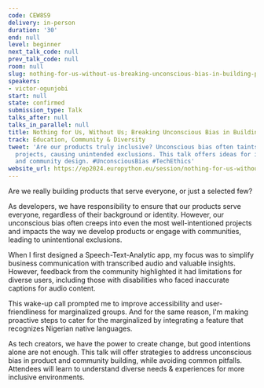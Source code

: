 ```yaml
---
code: CEW8S9
delivery: in-person
duration: '30'
end: null
level: beginner
next_talk_code: null
prev_talk_code: null
room: null
slug: nothing-for-us-without-us-breaking-unconscious-bias-in-building-products
speakers:
- victor-ogunjobi
start: null
state: confirmed
submission_type: Talk
talks_after: null
talks_in_parallel: null
title: Nothing for Us, Without Us; Breaking Unconscious Bias in Building Products
track: Education, Community & Diversity
tweet: 'Are our products truly inclusive? Unconscious bias often taints well-intentioned
  projects, causing unintended exclusions. This talk offers ideas for inclusive product
  and community design. #UnconsciousBias #TechEthics'
website_url: https://ep2024.europython.eu/session/nothing-for-us-without-us-breaking-unconscious-bias-in-building-products
---
```


Are we really building products that serve everyone, or just a selected few?

As developers, we have responsibility to ensure that our products serve everyone, regardless of their background or identity. However, our unconscious bias often creeps into even the most well-intentioned projects and impacts the way we develop products or engage with communities, leading to unintentional exclusions.

When I first designed a Speech-Text-Analytic app, my focus was to simplify business communication with transcribed audio and valuable insights. However, feedback from the community highlighted it had limitations for diverse users, including those with disabilities who faced inaccurate captions for audio content.

This wake-up call prompted me to improve accessibility and user-friendliness for marginalized groups. And for the same reason, I'm making proactive steps to cater for the marginalized by integrating a feature that recognizes Nigerian native languages.

As tech creators, we have the power to create change, but good intentions alone are not enough. This talk will offer strategies to address unconscious bias in product and community building, while avoiding common pitfalls. Attendees will learn to understand diverse needs & experiences for more inclusive environments.

